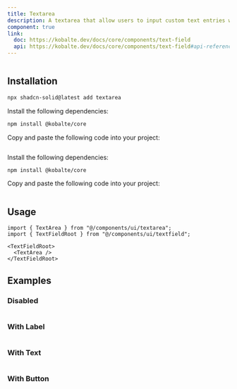 ```yaml
---
title: Textarea
description: A textarea that allow users to input custom text entries with a keyboard.
component: true
link:
  doc: https://kobalte.dev/docs/core/components/text-field
  api: https://kobalte.dev/docs/core/components/text-field#api-reference
---
```




<ComponentPreview name="textarea-demo" >

```tsx file=<rootDir>/src/registry/tailwindcss/examples/textarea-demo.tsx
```

</ComponentPreview>

## Installation

<ComponentInstallation >


```bash
npx shadcn-solid@latest add textarea
```


<Step >

<StepItem>Install the following dependencies:</StepItem>
```bash
npm install @kobalte/core
```

<StepItem>Copy and paste the following code into your project:</StepItem>
```tsx file=<rootDir>/src/registry/tailwindcss/ui/textarea.tsx
```

</Step>

<Step >

<StepItem>Install the following dependencies:</StepItem>
```bash
npm install @kobalte/core
```

<StepItem>Copy and paste the following code into your project:</StepItem>
```tsx file=<rootDir>/../packages/unocss/ui/textarea.tsx
```

</Step>

</ComponentInstallation>

## Usage

```tsx
import { TextArea } from "@/components/ui/textarea";
import { TextFieldRoot } from "@/components/ui/textfield";
```

```tsx
<TextFieldRoot>
  <TextArea />
</TextFieldRoot>
```

## Examples

### Disabled

<ComponentPreview name="textarea-disabled" >

```tsx file=<rootDir>/src/registry/tailwindcss/examples/textarea-disabled.tsx
```

</ComponentPreview>

### With Label

<ComponentPreview name="textarea-with-label" >

```tsx file=<rootDir>/src/registry/tailwindcss/examples/textarea-with-label.tsx
```

</ComponentPreview>

### With Text

<ComponentPreview name="textarea-with-text" >

```tsx file=<rootDir>/src/registry/tailwindcss/examples/textarea-with-text.tsx
```

</ComponentPreview>

### With Button

<ComponentPreview name="textarea-with-button" >

```tsx file=<rootDir>/src/registry/tailwindcss/examples/textarea-with-button.tsx
```

</ComponentPreview>
